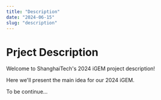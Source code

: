```yaml
---
title: "Description"
date: "2024-06-15"
slug: "description"
---
```


# Prject Description

Welcome to ShanghaiTech's 2024 iGEM project description!  

Here we'll present the main idea for our 2024 iGEM.  

To be continue...

